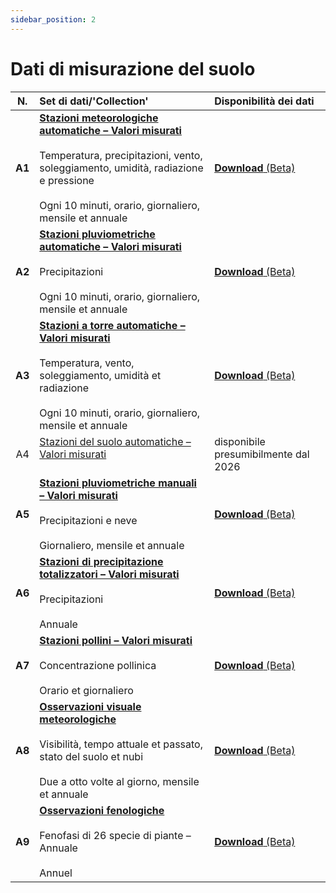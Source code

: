 ```yaml
---
sidebar_position: 2
---
```


# Dati di misurazione del suolo

| N.     | Set di dati/'Collection' | Disponibilità dei dati |
|:------:|:---------|:---------|
| **A1** | [**Stazioni meteorologiche automatiche – Valori misurati**](/a-data-groundbased/a1-automatic-weather-stations) <br></br> Temperatura, precipitazioni, vento, soleggiamento, umidità, radiazione e pressione <br></br> Ogni 10 minuti, orario, giornaliero, mensile et annuale | [**Download** (Beta)](https://opendatadocs.meteoswiss.ch/a-data-groundbased/a1-automatic-weather-stations#data-download) |
| **A2** | [**Stazioni pluviometriche automatiche – Valori misurati**](/a-data-groundbased/a2-automatic-precipitation-stations) <br></br> Precipitazioni <br></br> Ogni 10 minuti, orario, giornaliero, mensile et annuale | [**Download** (Beta)](https://opendatadocs.meteoswiss.ch/a-data-groundbased/a2-automatic-precipitation-stations#data-download) |
| **A3** | [**Stazioni a torre automatiche – Valori misurati**](/a-data-groundbased/a3-automatic-tower-stations) <br></br> Temperatura, vento, soleggiamento, umidità et radiazione <br></br> Ogni 10 minuti, orario, giornaliero, mensile et annuale | [**Download** (Beta)](https://opendatadocs.meteoswiss.ch/a-data-groundbased/a3-automatic-tower-stations#data-download) |
| A4     | [Stazioni del suolo automatiche – Valori misurati](/a-data-groundbased/a4-automatic-soil-stations) <br></br> | disponibile presumibilmente dal 2026 |
| **A5** | [**Stazioni pluviometriche manuali – Valori misurati**](/a-data-groundbased/a5-manual-precipitation-stations) <br></br> Precipitazioni e neve <br></br> Giornaliero, mensile et annuale | [**Download** (Beta)](https://opendatadocs.meteoswiss.ch/a-data-groundbased/a5-manual-precipitation-stations#data-download) |
| **A6** | [**Stazioni di precipitazione totalizzatori – Valori misurati**](/a-data-groundbased/a6-totaliser-precipitation-stations) <br></br> Precipitazioni <br></br> Annuale | [**Download** (Beta)](https://opendatadocs.meteoswiss.ch/a-data-groundbased/a6-totaliser-precipitation-stations#data-download) |
| **A7** | [**Stazioni pollini – Valori misurati**](/a-data-groundbased/a7-pollen-stations) <br></br> Concentrazione pollinica <br></br> Orario et giornaliero | [**Download** (Beta)](https://opendatadocs.meteoswiss.ch/a-data-groundbased/a7-pollen-stations#data-download) |
| **A8** | [**Osservazioni visuale meteorologiche**](/a-data-groundbased/a8-meteorological-visual-observations) <br></br> Visibilità, tempo attuale et passato, stato del suolo et nubi <br></br> Due a otto volte al giorno, mensile et annuale | [**Download** (Beta)](https://opendatadocs.meteoswiss.ch/a-data-groundbased/a8-meteorological-visual-observations#data-download) |
| **A9** | [**Osservazioni fenologiche**](/a-data-groundbased/a9-phenological-observations) <br></br> Fenofasi di 26 specie di piante – Annuale <br></br> Annuel | [**Download** (Beta)](https://opendatadocs.meteoswiss.ch/a-data-groundbased/a9-phenological-observations#data-download) |
